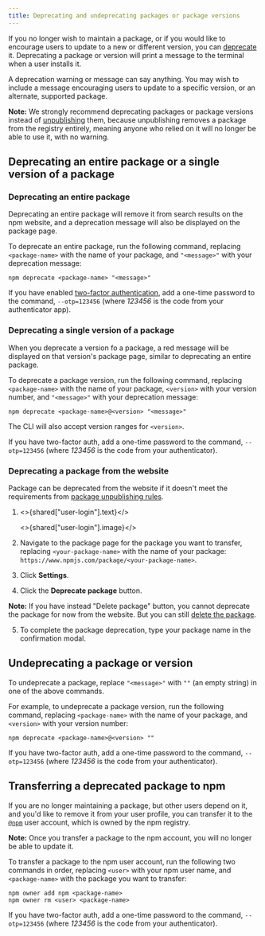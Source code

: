 ```yaml
---
title: Deprecating and undeprecating packages or package versions
---
```



If you no longer wish to maintain a package, or if you would like to encourage users to update to a new or different version, you can [deprecate][deprecate-cli] it. Deprecating a package or version will print a message to the terminal when a user installs it.

A deprecation warning or message can say anything. You may wish to include a message encouraging users to update to a specific version, or an alternate, supported package.

<Note>

**Note:** We strongly recommend deprecating packages or package versions instead of <a href="/unpublishing-packages-from-the-registry">unpublishing</a> them, because unpublishing removes a package from the registry entirely, meaning anyone who relied on it will no longer be able to use it, with no warning.

</Note>

## Deprecating an entire package or a single version of a package

### Deprecating an entire package

Deprecating an entire package will remove it from search results on the npm website, and a deprecation message will also be displayed on the package page.

<Screenshot src="/packages-and-modules/updating-and-managing-your-published-packages/deprecate-package.png" alt="Screenshot of package deprecation" />

To deprecate an entire package, run the following command, replacing `<package-name>` with the name of your package, and `"<message>"` with your deprecation message:

```
npm deprecate <package-name> "<message>"
```

If you have enabled [two-factor authentication][two-factor-auth], add a one-time password to the command, `--otp=123456` (where *123456* is the code from your authenticator app).

### Deprecating a single version of a package

When you deprecate a version fo a package, a red message will be displayed on that version's package page, similar to deprecating an entire package.

<Screenshot src="/packages-and-modules/updating-and-managing-your-published-packages/deprecate-version.png" alt="Screenshot of package deprecation for a particular version" />

To deprecate a package version, run the following command, replacing `<package-name>` with the name of your package, `<version>` with your version number, and `"<message>"` with your deprecation message:

```
npm deprecate <package-name>@<version> "<message>"
```

The CLI will also accept version ranges for `<version>`.

If you have two-factor auth, add a one-time password to the command, `--otp=123456` (where *123456* is the code from your authenticator).

### Deprecating a package from the website

Package can be deprecated from the website if it doesn't meet the requirements from [package unpublishing rules](/unpublishing-packages-from-the-registry#how-to-unpublish).

1. <>{shared["user-login"].text}</>

    <>{shared["user-login"].image}</>

2. Navigate to the package page for the package you want to transfer, replacing `<your-package-name>` with the name of your package:
   `https://www.npmjs.com/package/<your-package-name>`.

3. Click **Settings**.
    <Screenshot
    	src="/packages-and-modules/securing-your-code/2fa-package-admin.png"
    	alt="Screenshot showing the admin tab on a package page"
    />

4. Click the **Deprecate package** button.

	<Screenshot
    	src="/packages-and-modules/deleting-deprecating/deprecate-package-settings.png"
    	alt="Screenshot showing the admin tab on a package page"
    />

<Note>

**Note:** If you have instead "Delete package" button, you cannot deprecate the package for now from the website. But you can still [delete the package](/unpublishing-packages-from-the-registry#unpublish-a-package-from-the-website).

</Note>

5. To complete the package deprecation, type your package name in the confirmation modal.

	<Screenshot
    	src="/packages-and-modules/deleting-deprecating/deprecate-package-confirm.png"
    	alt="Screenshot showing the admin tab on a package page"
    />

## Undeprecating a package or version

To undeprecate a package, replace `"<message>"` with `""` (an empty string) in one of the above commands.

For example, to undeprecate a package version, run the following command, replacing `<package-name>` with the name of your package, and `<version>` with your version number:

```
npm deprecate <package-name>@<version> ""
```

If you have two-factor auth, add a one-time password to the command, `--otp=123456` (where *123456* is the code from your authenticator).

## Transferring a deprecated package to npm

If you are no longer maintaining a package, but other users depend on it, and you'd like to remove it from your user profile, you can transfer it to the [`@npm`][npm-account] user account, which is owned by the npm registry.

<Note>

**Note:** Once you transfer a package to the npm account, you will no longer be able to update it.

</Note>

To transfer a package to the npm user account, run the following two commands in order, replacing `<user>` with your npm user name, and `<package-name>` with the package you want to transfer:

```
npm owner add npm <package-name>
npm owner rm <user> <package-name>
```

If you have two-factor auth, add a one-time password to the command, `--otp=123456` (where *123456* is the code from your authenticator).

[deprecate-cli]: /cli/deprecate
[two-factor-auth]: about-two-factor-authentication
[npm-account]: https://www.npmjs.com/~npm
